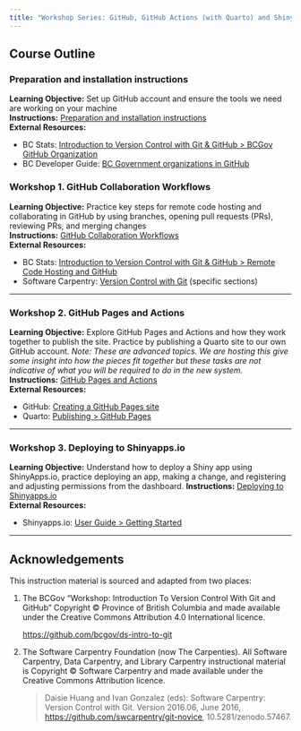 ```yaml
---
title: "Workshop Series: GitHub, GitHub Actions (with Quarto) and ShinyApps.io"
---
```


## Course Outline


### Preparation and installation instructions

**Learning Objective:** Set up GitHub account and ensure the tools we need are working on your machine  
**Instructions:** [Preparation and installation instructions](./preparation/)  
**External Resources:**  

- BC Stats: [Introduction to Version Control with Git & GitHub > BCGov GitHub Organization](https://bcgov.github.io/ds-intro-to-git/materials/01-what-is-vc.html)
- BC Developer Guide: [BC Government organizations in GitHub](https://dev.developer.gov.bc.ca/docs/default/component/bc-developer-guide/use-github-in-bcgov/bc-government-organizations-in-github/)

### Workshop 1. GitHub Collaboration Workflows

**Learning Objective:**  Practice key steps for remote code hosting and collaborating in GitHub by using branches, opening pull requests (PRs), reviewing PRs, and merging changes   
**Instructions:** [GitHub Collaboration Workflows](01-github-collaboration-workflows.qmd)    
**External Resources:**  

- BC Stats: [Introduction to Version Control with Git & GitHub > Remote Code Hosting and GitHub](https://bcgov.github.io/ds-intro-to-git/materials/03-remote-hosting.html)
- Software Carpentry: [Version Control with Git](https://swcarpentry.github.io/git-novice/) (specific sections)

---

### Workshop 2. GitHub Pages and Actions

**Learning Objective:**  Explore GitHub Pages and Actions and how they work together to publish the site. Practice by publishing a Quarto site to our own GitHub account. *Note: These are advanced topics. We are hosting this give some insight into how the pieces fit together but these tasks are not indicative of what you will be required to do in the new system.*
**Instructions:** [GitHub Pages and Actions](02-github-pages-actions.qmd)    
**External Resources:**  

- GitHub: [Creating a GitHub Pages site](https://docs.github.com/en/pages/getting-started-with-github-pages/creating-a-github-pages-site)
- Quarto: [Publishing > GitHub Pages](https://quarto.org/docs/publishing/github-pages.html)

---

### Workshop 3. Deploying to Shinyapps.io

**Learning Objective:** Understand how to deploy a Shiny app using ShinyApps.io, practice deploying an app, making a change, and registering and adjusting permissions from the dashboard.
**Instructions:** [Deploying to Shinyapps.io](04-shinyapps-io.qmd)    
**External Resources:**  

- Shinyapps.io: [User Guide > Getting Started](https://docs.posit.co/shinyapps.io/guide/getting_started/)

---

## Acknowledgements

This instruction material is sourced and adapted from two places:

1. The BCGov "Workshop: Introduction To Version Control With Git and GitHub" Copyright © Province of British Columbia and made available under the Creative Commons Attribution 4.0 International licence.

    <https://github.com/bcgov/ds-intro-to-git>

2. The Software Carpentry Foundation (now The Carpenties). All Software Carpentry, Data Carpentry, and Library Carpentry instructional material is Copyright © Software Carpentry and made available under the Creative Commons Attribution licence.

    > Daisie Huang and Ivan Gonzalez (eds): Software Carpentry: Version Control with Git. Version 2016.06, June 2016, <https://github.com/swcarpentry/git-novice>, 10.5281/zenodo.57467.